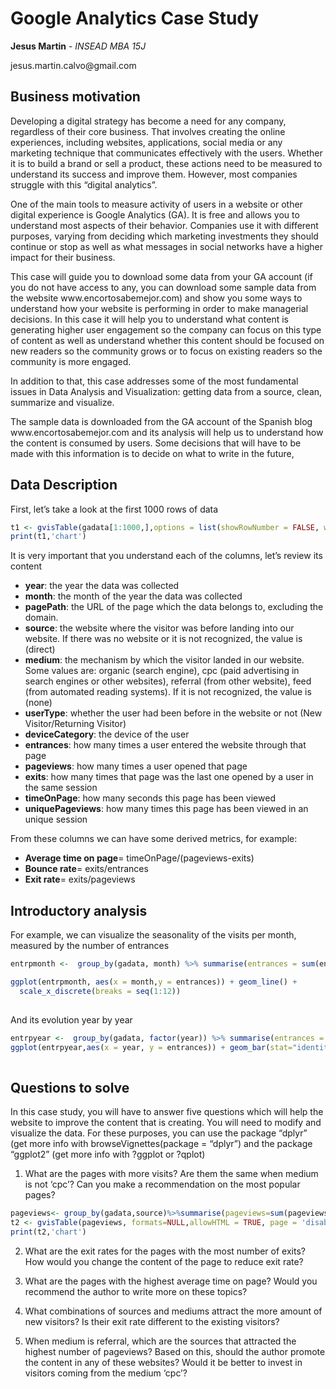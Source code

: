 
 Google Analytics Case Study
==========================================

**Jesus Martin** - *INSEAD MBA 15J*

jesus.martin.calvo@gmail.com
 
## Business motivation
 
 Developing a digital strategy has become a need for any company, regardless of their core business. That involves creating the online experiences, including websites, applications, social media or any marketing technique that communicates effectively with the users. Whether it is to build a brand or sell a product, these actions need to be measured to understand its success and improve them. However, most companies struggle with this "digital analytics". 
 
 One of the main tools to measure activity of users in a website or other digital experience is Google Analytics (GA). It is free and allows you to understand most aspects of their behavior. Companies use it with different purposes, varying from deciding which marketing investments they should continue or stop as well as what messages in social networks have a higher impact for their business. 
 
 This case will guide you to download some data from your GA account (if you do not have access to any, you can download some sample data from the website www.encortosabemejor.com) and show you some ways to understand how your website is performing in order to make managerial decisions. In this case it will help you to understand what content is generating higher user engagement so the company can focus on this type of content as well as understand whether this content should be focused on new readers so the community grows or to focus on existing readers so the community is more engaged. 
 
 In addition to that, this case addresses some of the most fundamental issues in Data Analysis and Visualization: getting data from a source, clean, summarize and visualize. 
 
 The sample data is downloaded from the GA account of the Spanish blog www.encortosabemejor.com and its analysis will help us to understand how the content is consumed by users. Some decisions that will have to be made with this information is to decide on what to write in the future, 
 
## Data Description
 
First, let's take a look at the first 1000 rows of data

```r
t1 <- gvisTable(gadata[1:1000,],options = list(showRowNumber = FALSE, width = 800, height = min(400,27*(nrow(gadata) + 1)), allowHTML = TRUE, page = 'disable'))
print(t1,'chart')
```

It is very important that you understand each of the columns, let's review its content 

* **year**: the year the data was collected
* **month**: the month of the year the data was collected
* **pagePath**: the URL of the page which the data belongs to, excluding the domain. 
* **source**: the website where the visitor was before landing into our website. If there was no website or it is not recognized, the value is (direct)
* **medium**: the mechanism by which the visitor landed in our website. Some values are: organic (search engine), cpc (paid advertising in search engines or other websites), referral (from other website), feed (from automated reading systems). If it is not recognized, the value is (none)
* **userType**: whether the user had been before in the website or not (New Visitor/Returning Visitor)
* **deviceCategory**: the device of the user
* **entrances**: how many times a user entered the website through that page
* **pageviews**: how many times a user opened that page
* **exits**: how many times that page was the last one opened by a user in the same session
* **timeOnPage**: how many seconds this page has been viewed
* **uniquePageviews**: how many times this page has been viewed in an unique session

From these columns we can have some derived metrics, for example:

* **Average time on page**= timeOnPage/(pageviews-exits)
* **Bounce rate**= exits/entrances
* **Exit rate**= exits/pageviews

## Introductory analysis

For example, we can visualize the seasonality of the visits per month, measured by the number of entrances

```r
entrpmonth <-  group_by(gadata, month) %>% summarise(entrances = sum(entrances))

ggplot(entrpmonth, aes(x = month,y = entrances)) + geom_line() +
  scale_x_discrete(breaks = seq(1:12))
  
```


And its evolution year by year

```r
entrpyear <-  group_by(gadata, factor(year)) %>% summarise(entrances = sum(entrances))
ggplot(entrpyear,aes(x = year, y = entrances)) + geom_bar(stat="identity", fill = "lightblue", colour = "black")
  
```

## Questions to solve

In this case study, you will have to answer five questions which will help the website to improve the content that is creating. You will need to modify and visualize the data. For these purposes, you can use the package "dplyr" (get more info with browseVignettes(package = "dplyr") and the package "ggplot2" (get more info with ?ggplot or ?qplot)

1. What are the pages with more visits? Are them the same when medium is not 'cpc'? Can you make a recommendation on the most popular pages?

```r
pageviews<- group_by(gadata,source)%>%summarise(pageviews=sum(pageviews))
t2 <- gvisTable(pageviews, formats=NULL,allowHTML = TRUE, page = 'disable')
print(t2,'chart')
```

2. What are the exit rates for the pages with the most number of exits? How would you change the content of the page to reduce exit rate? 

3. What are the pages with the highest average time on page? Would you recommend the author to write more on these topics?

3. What combinations of sources and mediums attract the more amount of new visitors? Is their exit rate different to the existing visitors?

4. When medium is referral, which are the sources that attracted the highest number of pageviews? Based on this, should the author promote the content in any of these websites? Would it be better to invest in visitors coming from the medium 'cpc'?
